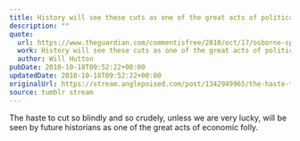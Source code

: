 ```yaml
---
title: History will see these cuts as one of the great acts of political folly
description: ""
quote:
  url: https://www.theguardian.com/commentisfree/2010/oct/17/osborne-spending-review-recession
  work: History will see these cuts as one of the great acts of political folly
  author: Will Hutton
pubDate: 2010-10-18T09:52:22+00:00
updatedDate: 2010-10-18T09:52:22+00:00
originalUrl: https://stream.anglepoised.com/post/1342949965/the-haste-to-cut-so-blindly-and-so-crudely-unless
source: tumblr stream
---
```


The haste to cut so blindly and so crudely, unless we are very lucky, will be seen by future historians as one of the great acts of economic folly.

